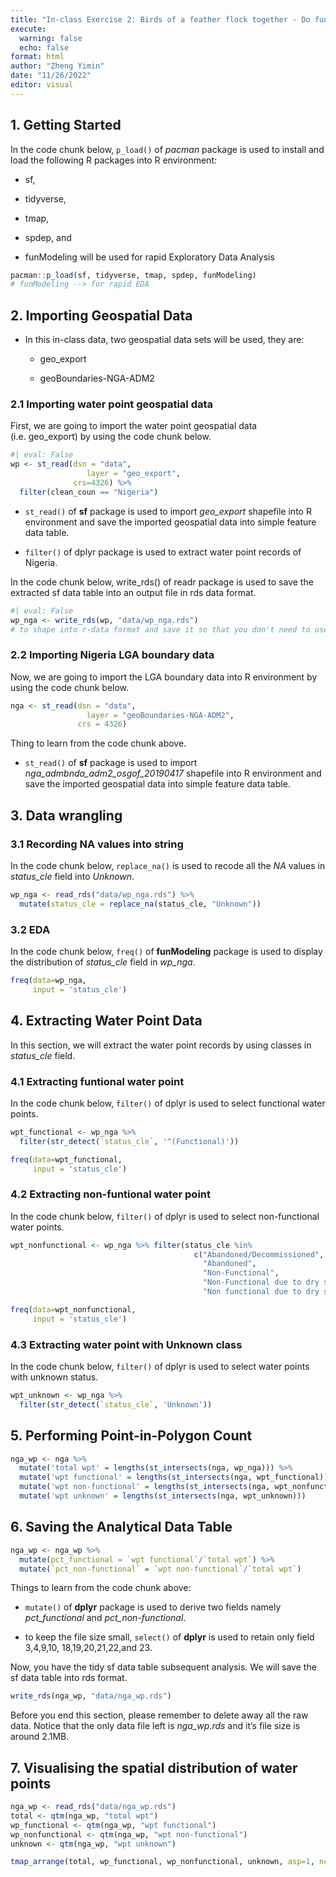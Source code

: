 ```yaml
---
title: "In-class Exercise 2: Birds of a feather flock together - Do functionally similar water points positively co-occur in Nigeria?"
execute: 
  warning: false
  echo: false
format: html
author: "Zheng Yimin"
date: "11/26/2022"
editor: visual
---
```


## 1. Getting Started

In the code chunk below, `p_load()` of *pacman* package is used to install and load the following R packages into R environment:

-   sf,

-   tidyverse,

-   tmap,

-   spdep, and

-   funModeling will be used for rapid Exploratory Data Analysis

```r
pacman::p_load(sf, tidyverse, tmap, spdep, funModeling)
# funModeling --> for rapid EDA
```

## 2. Importing Geospatial Data

-   In this in-class data, two geospatial data sets will be used, they are:

    -   geo_export

    -   geoBoundaries-NGA-ADM2

### 2.1 Importing water point geospatial data

First, we are going to import the water point geospatial data (i.e. geo_export) by using the code chunk below.

```r
#| eval: False
wp <- st_read(dsn = "data",
                 layer = "geo_export",
              crs=4326) %>%
  filter(clean_coun == "Nigeria")
```

-   `st_read()` of **sf** package is used to import *geo_export* shapefile into R environment and save the imported geospatial data into simple feature data table.

-   `filter()` of dplyr package is used to extract water point records of Nigeria.

In the code chunk below, write_rds() of readr package is used to save the extracted sf data table into an output file in rds data format.

```r
#| eval: False
wp_nga <- write_rds(wp, "data/wp_nga.rds")
# to shape into r-data format and save it so that you don't need to use wp anymore
```

### 2.2 Importing Nigeria LGA boundary data

Now, we are going to import the LGA boundary data into R environment by using the code chunk below.

```r
nga <- st_read(dsn = "data",
                 layer = "geoBoundaries-NGA-ADM2",
               crs = 4326)
```

Thing to learn from the code chunk above.

-   `st_read()` of **sf** package is used to import *nga_admbnda_adm2_osgof_20190417* shapefile into R environment and save the imported geospatial data into simple feature data table.

## 3. Data wrangling

### 3.1 Recording NA values into string

In the code chunk below, `replace_na()` is used to recode all the *NA* values in *status_cle* field into *Unknown*.

```r
wp_nga <- read_rds("data/wp_nga.rds") %>%
  mutate(status_cle = replace_na(status_cle, "Unknown"))
```

### 3.2 EDA

In the code chunk below, `freq()` of **funModeling** package is used to display the distribution of *status_cle* field in *wp_nga*.

```r
freq(data=wp_nga,
     input = 'status_cle')
```

## 4. Extracting Water Point Data

In this section, we will extract the water point records by using classes in *status_cle* field.

### 4.1 Extracting funtional water point

In the code chunk below, `filter()` of dplyr is used to select functional water points.

```r
wpt_functional <- wp_nga %>%
  filter(str_detect(`status_cle`, '^(Functional)'))
```

```r
freq(data=wpt_functional,
     input = 'status_cle')
```

### 4.2 Extracting non-funtional water point

In the code chunk below, `filter()` of dplyr is used to select non-functional water points.

```r
wpt_nonfunctional <- wp_nga %>% filter(status_cle %in%
                                         c("Abandoned/Decommissioned",
                                           "Abandoned",
                                           "Non-Functional",
                                           "Non-Functional due to dry season",
                                           "Non functional due to dry season"))
```

```r
freq(data=wpt_nonfunctional,
     input = 'status_cle')
```

### 4.3 Extracting water point with Unknown class

In the code chunk below, `filter()` of dplyr is used to select water points with unknown status.

```r
wpt_unknown <- wp_nga %>%
  filter(str_detect(`status_cle`, 'Unknown'))
```

## 5. Performing Point-in-Polygon Count

```r
nga_wp <- nga %>% 
  mutate('total wpt' = lengths(st_intersects(nga, wp_nga))) %>%
  mutate('wpt functional' = lengths(st_intersects(nga, wpt_functional))) %>%
  mutate('wpt non-functional' = lengths(st_intersects(nga, wpt_nonfunctional))) %>%
  mutate('wpt unknown' = lengths(st_intersects(nga, wpt_unknown)))
```

## 6. Saving the Analytical Data Table

```r
nga_wp <- nga_wp %>%
  mutate(pct_functional = `wpt functional`/`total wpt`) %>%
  mutate(`pct_non-functional` = `wpt non-functional`/`total wpt`)
```

Things to learn from the code chunk above:

-   `mutate()` of **dplyr** package is used to derive two fields namely *pct_functional* and *pct_non-functional*.

-   to keep the file size small, `select()` of **dplyr** is used to retain only field 3,4,9,10, 18,19,20,21,22,and 23.

Now, you have the tidy sf data table subsequent analysis. We will save the sf data table into rds format.

```r
write_rds(nga_wp, "data/nga_wp.rds")
```

Before you end this section, please remember to delete away all the raw data. Notice that the only data file left is *nga_wp.rds* and it's file size is around 2.1MB.

## 7. Visualising the spatial distribution of water points

```r
nga_wp <- read_rds("data/nga_wp.rds")
total <- qtm(nga_wp, "total wpt")
wp_functional <- qtm(nga_wp, "wpt functional")
wp_nonfunctional <- qtm(nga_wp, "wpt non-functional")
unknown <- qtm(nga_wp, "wpt unknown")

tmap_arrange(total, wp_functional, wp_nonfunctional, unknown, asp=1, ncol=2)
```
